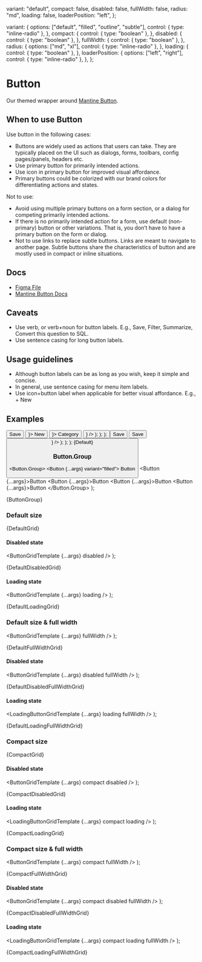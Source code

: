 
  variant: "default",
  compact: false,
  disabled: false,
  fullWidth: false,
  radius: "md",
  loading: false,
  loaderPosition: "left",
};

  variant: {
    options: ["default", "filled", "outline", "subtle"],
    control: { type: "inline-radio" },
  },
  compact: {
    control: { type: "boolean" },
  },
  disabled: {
    control: { type: "boolean" },
  },
  fullWidth: {
    control: { type: "boolean" },
  },
  radius: {
    options: ["md", "xl"],
    control: { type: "inline-radio" },
  },
  loading: {
    control: { type: "boolean" },
  },
  loaderPosition: {
    options: ["left", "right"],
    control: { type: "inline-radio" },
  },
};

<Meta
  title="Buttons/Button"
  component={Button}
  args={args}
  argTypes={argTypes}
/>

# Button

Our themed wrapper around [Mantine Button](https://mantine.dev/core/button/).

## When to use Button

Use button in the following cases:

- Buttons are widely used as actions that users can take. They are typically placed on the UI such as dialogs, forms, toolbars, config pages/panels, headers etc.
- Use primary button for primarily intended actions.
- Use icon in primary button for improved visual affordance.
- Primary buttons could be colorized with our brand colors for differentiating actions and states.

Not to use:

- Avoid using multiple primary buttons on a form section, or a dialog for competing primarily intended actions.
- If there is no primarily intended action for a form, use default (non-primary) button or other variations. That is, you don’t have to have a primary button on the form or dialog.
- Not to use links to replace subtle buttons. Links are meant to navigate to another page. Subtle buttons share the characteristics of button and are mostly used in compact or inline situations.

## Docs

- [Figma File](https://www.figma.com/file/Ey1rOyIxRHpmRvE9XrGyop/Buttons-%2F-Button?type=design&node-id=1-96&mode=design&t=JaO1GZU7AnpAmx4o-0)
- [Mantine Button Docs](https://mantine.dev/core/button/)

## Caveats

- Use verb, or verb+noun for button labels. E.g., Save, Filter, Summarize, Convert this question to SQL.
- Use sentence casing for long button labels.

## Usage guidelines

- Although button labels can be as long as you wish, keep it simple and concise.
- In general, use sentence casing for menu item labels.
- Use icon+button label when applicable for better visual affordance. E.g., + New

## Examples

  <Group noWrap>
    <Button {...args}>Save</Button>
    <Button {...args} leftIcon={<Icon name="add" />}>
      New
    </Button>
    <Button {...args} rightIcon={<Icon name="chevrondown" />}>
      Category
    </Button>
    <Button {...args} leftIcon={<Icon name="play" />} />
  </Group>
);

  <Fragment>
    <ButtonRowTemplate {...args} />
    <ButtonRowTemplate {...args} radius="xl" />
  </Fragment>
);

  <Stack>
    <ButtonRowGroupTemplate {...args} variant="filled" />
    <ButtonRowGroupTemplate {...args} variant="outline" />
    <ButtonRowGroupTemplate {...args} variant="default" />
    <ButtonRowTemplate {...args} variant="subtle" />
  </Stack>
);

  <Group noWrap>
    <Button {...args} loaderPosition="left">
      Save
    </Button>
    <Button {...args} loaderPosition="right">
      Save
    </Button>
    <Button {...args} leftIcon={<Icon name="play" />} />
  </Group>
);

  <Fragment>
    <LoadingButtonRowTemplate {...args} />
    <LoadingButtonRowTemplate {...args} radius="xl" />
  </Fragment>
);

  <Stack>
    <LoadingButtonRowGroupTemplate {...args} variant="filled" />
    <LoadingButtonRowGroupTemplate {...args} variant="outline" />
    <LoadingButtonRowGroupTemplate {...args} variant="default" />
    <LoadingButtonRowTemplate {...args} variant="subtle" />
  </Stack>
);


<Canvas>
  <Story name="Default">{Default}</Story>
</Canvas>

### Button.Group

  <Button.Group>
    <Button {...args} variant="filled">
      Button
    </Button>
    <Button {...args}>Button</Button>
    <Button {...args}>Button</Button>
    <Button {...args}>Button</Button>
    <Button {...args}>Button</Button>
  </Button.Group>
);

<Canvas>
  <Story name="Button group">{ButtonGroup}</Story>
</Canvas>

### Default size


<Canvas>
  <Story name="Default size">{DefaultGrid}</Story>
</Canvas>

#### Disabled state

  <ButtonGridTemplate {...args} disabled />
);

<Canvas>
  <Story name="Default size, disabled">{DefaultDisabledGrid}</Story>
</Canvas>

#### Loading state

  <ButtonGridTemplate {...args} loading />
);

<Canvas>
  <Story name="Default size, loading">{DefaultLoadingGrid}</Story>
</Canvas>

### Default size & full width

  <ButtonGridTemplate {...args} fullWidth />
);

<Canvas>
  <Story name="Default size, full width">{DefaultFullWidthGrid}</Story>
</Canvas>

#### Disabled state

  <ButtonGridTemplate {...args} disabled fullWidth />
);

<Canvas>
  <Story name="Default size, full width, disabled">
    {DefaultDisabledFullWidthGrid}
  </Story>
</Canvas>

#### Loading state

  <LoadingButtonGridTemplate {...args} loading fullWidth />
);

<Canvas>
  <Story name="Default size, full width, loading">
    {DefaultLoadingFullWidthGrid}
  </Story>
</Canvas>

### Compact size


<Canvas>
  <Story name="Compact size">{CompactGrid}</Story>
</Canvas>

#### Disabled state

  <ButtonGridTemplate {...args} compact disabled />
);

<Canvas>
  <Story name="Compact size, disabled">{CompactDisabledGrid}</Story>
</Canvas>

#### Loading state

  <LoadingButtonGridTemplate {...args} compact loading />
);

<Canvas>
  <Story name="Compact size, loading">{CompactLoadingGrid}</Story>
</Canvas>

### Compact size & full width

  <ButtonGridTemplate {...args} compact fullWidth />
);

<Canvas>
  <Story name="Compact size, full width">{CompactFullWidthGrid}</Story>
</Canvas>

#### Disabled state

  <ButtonGridTemplate {...args} compact disabled fullWidth />
);

<Canvas>
  <Story name="Compact size, full width, disabled">
    {CompactDisabledFullWidthGrid}
  </Story>
</Canvas>

#### Loading state

  <LoadingButtonGridTemplate {...args} compact loading fullWidth />
);

<Canvas>
  <Story name="Compact size, full width, loading">
    {CompactLoadingFullWidthGrid}
  </Story>
</Canvas>
